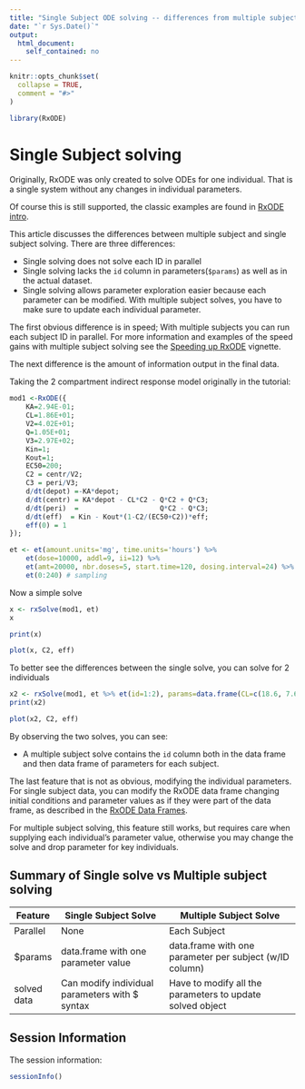 ```yaml
---
title: "Single Subject ODE solving -- differences from multiple subject"
date: "`r Sys.Date()`"
output:
  html_document:
    self_contained: no 
---
```


```r
knitr::opts_chunk$set(
  collapse = TRUE,
  comment = "#>"
)
```

```r
library(RxODE)
```

# Single Subject solving

Originally, RxODE was only created to solve ODEs for one individual.
That is a single system without any changes in individual parameters.

Of course this is still supported, the classic examples are found in
[RxODE
intro](https://nlmixrdevelopment.github.io/RxODE/articles/RxODE-intro.html).

This article discusses the differences between multiple subject and
single subject solving. There are three differences:

- Single solving does not solve each ID in parallel
- Single solving lacks the `id` column in parameters(`$params`) as
  well as in the actual dataset.
- Single solving allows parameter exploration easier because each
  parameter can be modified. With multiple subject solves, you have to
  make sure to update each individual parameter.

The first obvious difference is in speed; With multiple subjects you
can run each subject ID in parallel.  For more information and
examples of the speed gains with multiple subject solving see the
[Speeding up RxODE](RxODE-speed.html) vignette. 

The next difference is the amount of information output in the final data.

Taking the 2 compartment indirect response model originally in the
tutorial:

```r
mod1 <-RxODE({
    KA=2.94E-01;
    CL=1.86E+01;
    V2=4.02E+01;
    Q=1.05E+01;
    V3=2.97E+02;
    Kin=1;
    Kout=1;
    EC50=200;
    C2 = centr/V2;
    C3 = peri/V3;
    d/dt(depot) =-KA*depot;
    d/dt(centr) = KA*depot - CL*C2 - Q*C2 + Q*C3;
    d/dt(peri)  =                    Q*C2 - Q*C3;
    d/dt(eff)  = Kin - Kout*(1-C2/(EC50+C2))*eff;
    eff(0) = 1
});

et <- et(amount.units='mg', time.units='hours') %>%
    et(dose=10000, addl=9, ii=12) %>%
    et(amt=20000, nbr.doses=5, start.time=120, dosing.interval=24) %>%
    et(0:240) # sampling
```

Now a simple solve
```r
x <- rxSolve(mod1, et)
x

print(x)

plot(x, C2, eff)
```

To better see the differences between the single solve, you can solve
for 2 individuals

```r
x2 <- rxSolve(mod1, et %>% et(id=1:2), params=data.frame(CL=c(18.6, 7.6)))
print(x2)

plot(x2, C2, eff)
```

By observing the two solves, you can see:

- A multiple subject solve contains the `id` column both in the data
  frame and then data frame of parameters for each subject.
  
The last feature that is not as obvious, modifying the individual
parameters.  For single subject data, you can modify the RxODE data
frame changing initial conditions and parameter values as if they were
part of the data frame, as described in the [RxODE Data
Frames](https://nlmixrdevelopment.github.io/RxODE/articles/RxODE-data-frame.html).

For multiple subject solving, this feature still works, but requires
care when supplying each individual's parameter value, otherwise you
may change the solve and drop parameter for key individuals.


## Summary of Single solve vs Multiple subject solving
| Feature     | Single Subject Solve                           | Multiple Subject Solve                                    |
|-------------|------------------------------------------------|-----------------------------------------------------------|
| Parallel    | None                                           | Each Subject                                              |
| $params     | data.frame with one parameter value            | data.frame with one parameter per subject (w/ID column)   |
| solved data | Can modify individual parameters with $ syntax | Have to modify all the parameters to update solved object |

## Session Information

The session information:
```r
sessionInfo()
```
